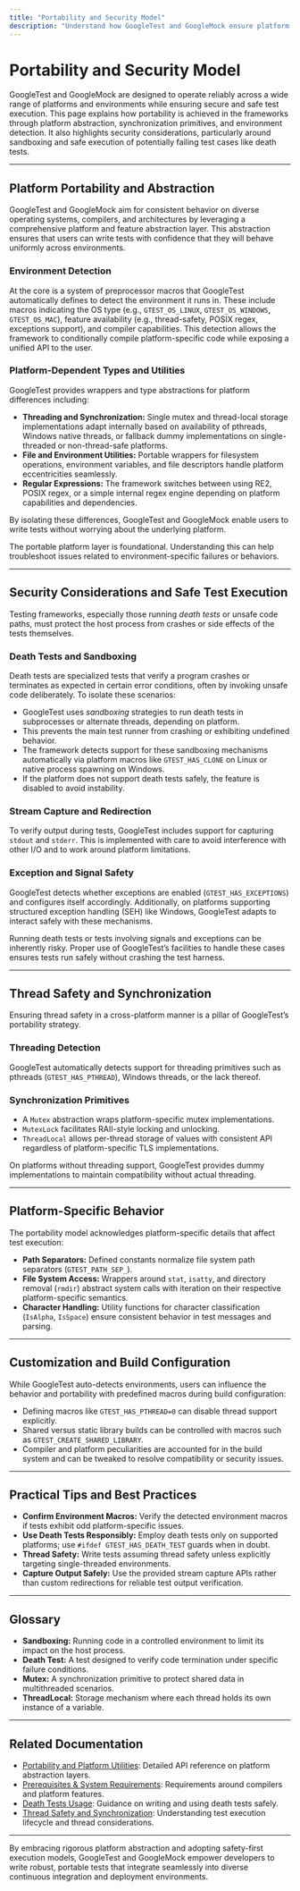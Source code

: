 ```yaml
---
title: "Portability and Security Model"
description: "Understand how GoogleTest and GoogleMock ensure platform portability and safe test execution. This page outlines security considerations, sandboxing for death tests, and platform abstraction strategies."
---
```


# Portability and Security Model

GoogleTest and GoogleMock are designed to operate reliably across a wide range of platforms and environments while ensuring secure and safe test execution. This page explains how portability is achieved in the frameworks through platform abstraction, synchronization primitives, and environment detection. It also highlights security considerations, particularly around sandboxing and safe execution of potentially failing test cases like death tests.

---

## Platform Portability and Abstraction

GoogleTest and GoogleMock aim for consistent behavior on diverse operating systems, compilers, and architectures by leveraging a comprehensive platform and feature abstraction layer. This abstraction ensures that users can write tests with confidence that they will behave uniformly across environments.

### Environment Detection

At the core is a system of preprocessor macros that GoogleTest automatically defines to detect the environment it runs in. These include macros indicating the OS type (e.g., `GTEST_OS_LINUX`, `GTEST_OS_WINDOWS`, `GTEST_OS_MAC`), feature availability (e.g., thread-safety, POSIX regex, exceptions support), and compiler capabilities. This detection allows the framework to conditionally compile platform-specific code while exposing a unified API to the user.

### Platform-Dependent Types and Utilities

GoogleTest provides wrappers and type abstractions for platform differences including:

- **Threading and Synchronization:** Single mutex and thread-local storage implementations adapt internally based on availability of pthreads, Windows native threads, or fallback dummy implementations on single-threaded or non-thread-safe platforms.
- **File and Environment Utilities:** Portable wrappers for filesystem operations, environment variables, and file descriptors handle platform eccentricities seamlessly.
- **Regular Expressions:** The framework switches between using RE2, POSIX regex, or a simple internal regex engine depending on platform capabilities and dependencies.

By isolating these differences, GoogleTest and GoogleMock enable users to write tests without worrying about the underlying platform.

<Info>
The portable platform layer is foundational. Understanding this can help troubleshoot issues related to environment-specific failures or behaviors.
</Info>

---

## Security Considerations and Safe Test Execution

Testing frameworks, especially those running *death tests* or unsafe code paths, must protect the host process from crashes or side effects of the tests themselves.

### Death Tests and Sandboxing

Death tests are specialized tests that verify a program crashes or terminates as expected in certain error conditions, often by invoking unsafe code deliberately. To isolate these scenarios:

- GoogleTest uses *sandboxing* strategies to run death tests in subprocesses or alternate threads, depending on platform.
- This prevents the main test runner from crashing or exhibiting undefined behavior.
- The framework detects support for these sandboxing mechanisms automatically via platform macros like `GTEST_HAS_CLONE` on Linux or native process spawning on Windows.
- If the platform does not support death tests safely, the feature is disabled to avoid instability.

### Stream Capture and Redirection

To verify output during tests, GoogleTest includes support for capturing `stdout` and `stderr`. This is implemented with care to avoid interference with other I/O and to work around platform limitations.

### Exception and Signal Safety

GoogleTest detects whether exceptions are enabled (`GTEST_HAS_EXCEPTIONS`) and configures itself accordingly. Additionally, on platforms supporting structured exception handling (SEH) like Windows, GoogleTest adapts to interact safely with these mechanisms.

<Warning>
Running death tests or tests involving signals and exceptions can be inherently risky. Proper use of GoogleTest’s facilities to handle these cases ensures tests run safely without crashing the test harness.
</Warning>

---

## Thread Safety and Synchronization

Ensuring thread safety in a cross-platform manner is a pillar of GoogleTest’s portability strategy.

### Threading Detection

GoogleTest automatically detects support for threading primitives such as pthreads (`GTEST_HAS_PTHREAD`), Windows threads, or the lack thereof.

### Synchronization Primitives

- A `Mutex` abstraction wraps platform-specific mutex implementations.
- `MutexLock` facilitates RAII-style locking and unlocking.
- `ThreadLocal` allows per-thread storage of values with consistent API regardless of platform-specific TLS implementations.

On platforms without threading support, GoogleTest provides dummy implementations to maintain compatibility without actual threading.

---

## Platform-Specific Behavior

The portability model acknowledges platform-specific details that affect test execution:

- **Path Separators:** Defined constants normalize file system path separators (`GTEST_PATH_SEP_`).
- **File System Access:** Wrappers around `stat`, `isatty`, and directory removal (`rmdir`) abstract system calls with iteration on their respective platform-specific semantics.
- **Character Handling:** Utility functions for character classification (`IsAlpha`, `IsSpace`) ensure consistent behavior in test messages and parsing.

---

## Customization and Build Configuration

While GoogleTest auto-detects environments, users can influence the behavior and portability with predefined macros during build configuration:

- Defining macros like `GTEST_HAS_PTHREAD=0` can disable thread support explicitly.
- Shared versus static library builds can be controlled with macros such as `GTEST_CREATE_SHARED_LIBRARY`.
- Compiler and platform peculiarities are accounted for in the build system and can be tweaked to resolve compatibility or security issues.

---

## Practical Tips and Best Practices

- **Confirm Environment Macros:** Verify the detected environment macros if tests exhibit odd platform-specific issues.
- **Use Death Tests Responsibly:** Employ death tests only on supported platforms; use `#ifdef GTEST_HAS_DEATH_TEST` guards when in doubt.
- **Thread Safety:** Write tests assuming thread safety unless explicitly targeting single-threaded environments.
- **Capture Output Safely:** Use the provided stream capture APIs rather than custom redirections for reliable test output verification.

---

## Glossary

- **Sandboxing:** Running code in a controlled environment to limit its impact on the host process.
- **Death Test:** A test designed to verify code termination under specific failure conditions.
- **Mutex:** A synchronization primitive to protect shared data in multithreaded scenarios.
- **ThreadLocal:** Storage mechanism where each thread holds its own instance of a variable.

---

## Related Documentation

- [Portability and Platform Utilities](/api-reference/utility-apis/portability-and-platform-abstraction): Detailed API reference on platform abstraction layers.
- [Prerequisites & System Requirements](/getting-started/setup/prerequisites): Requirements around compilers and platform features.
- [Death Tests Usage](/guides/getting-started/core-assertions#death-tests): Guidance on writing and using death tests safely.
- [Thread Safety and Synchronization](/concepts/core-architecture/test-lifecycle-execution): Understanding test execution lifecycle and thread considerations.

---

By embracing rigorous platform abstraction and adopting safety-first execution models, GoogleTest and GoogleMock empower developers to write robust, portable tests that integrate seamlessly into diverse continuous integration and deployment environments.
